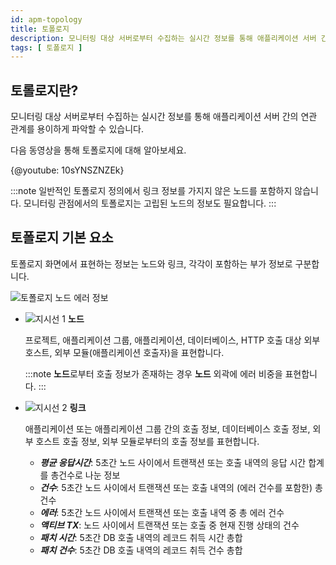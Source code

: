 ```yaml
---
id: apm-topology
title: 토폴로지
description: 모니터링 대상 서버로부터 수집하는 실시간 정보를 통해 애플리케이션 서버 간의 연관 관계를 용이하게 파악할 수 있습니다.
tags: [ 토폴로지 ]
---
```


## 토롤로지란?

모니터링 대상 서버로부터 수집하는 실시간 정보를 통해 애플리케이션 서버 간의 연관 관계를 용이하게 파악할 수 있습니다.

다음 동영상을 통해 토폴로지에 대해 알아보세요.

{@youtube: 10sYNSZNZEk}

<!-- 
애플리케이션 자원의 호출 관계를 토폴로지 형태로 제공해 전체 시스템의 관계를 표현합니다.
마우스 휠을 통해 확대 및 축소할 수 있습니다. 마우스 클릭 및 드래그를 통해 노드 위치를 재배치할 수 있습니다. 마우스 호버 시에는 선택한 노드와 해당 노드와의 호출 관계를 가진 노드만 하이라이트하여 표시합니다.
인바운드 및 아웃바운드 표시 여부를 선택할 수 있습니다.
응답 시간 및 에러 건수 임계치 기반으로 성능 이슈가 부각되는 노드의 정보를 강조합니다.
특정 노드를 선택해 해당 노드만 고정으로 하이라이트해 표시하는 기능을 제공합니다.
애플리케이션 수가 많아 토폴로지의 가독성이 떨어지는 경우 애플리케이션을 그룹화해 토폴로지로 표현하는 기능을 제공합니다. 다수의 애플리케이션을 개별로 표시하지 않고 그룹명을 표시해 토폴로지를 제공합니다.


와탭 모니터링 서비스에서 제공하는 토폴로지는 총 5가지의 형태로 분류합니다. 각 토폴로지가 표현하는 관계 정보는 다음과 같습니다.

* **애플리케이션 토폴로지**: 프로젝트 범위에 포함된 모든 애플리케이션의 관계 정보를 표현합니다.

* **그룹 토폴로지**: 프로젝트 범위에서 그룹 단위의 애플리케이션 관계 정보를 표현합니다.

* **통합 토폴로지**: 다중 프로젝트에 걸쳐 그룹 단위의 애플리케이션 관계 정보를 표현합니다.

* **인스턴스 토폴로지**: 단일 애플리케이션의 관계 정보를 표현합니다.

* **Netstat 토폴로지**: 애플리케이션의 리스닝 정보, 아웃바운드 호출 대상 정보를 표현합니다.
-->

:::note
일반적인 토폴로지 정의에서 링크 정보를 가지지 않은 노드를 포함하지 않습니다. 모니터링 관점에서의 토폴로지는 고립된 노드의 정보도 필요합니다.
:::

## 토폴로지 기본 요소

토폴로지 화면에서 표현하는 정보는 노드와 링크, 각각이 포함하는 부가 정보로 구분합니다.

![토폴로지 노드 에러 정보](/img/topology-element.png)

* ![지시선 1](/img/number-01.png) **노드** 

  프로젝트, 애플리케이션 그룹, 애플리케이션, 데이터베이스, HTTP 호출 대상 외부 호스트, 외부 모듈(애플리케이션 호출자)을 표현합니다.

  :::note
  **노드**로부터 호출 정보가 존재하는 경우 **노드** 외곽에 에러 비중을 표현합니다.
  :::

* ![지시선 2](/img/number-02.png) **링크**
    
  애플리케이션 또는 애플리케이션 그룹 간의 호출 정보, 데이터베이스 호출 정보, 외부 호스트 호출 정보, 외부 모듈로부터의 호출 정보를 표현합니다.
    
  * ***평균 응답시간***: 5초간 노드 사이에서 트랜잭션 또는 호출 내역의 응답 시간 합계를 총건수로 나눈 정보
  * ***건수***: 5초간 노드 사이에서 트랜잭션 또는 호출 내역의 (에러 건수를 포함한) 총건수
  * ***에러***: 5초간 노드 사이에서 트랜잭션 또는 호출 내역 중 총 에러 건수
  * ***액티브 TX***: 노드 사이에서 트랜잭션 또는 호출 중 현재 진행 상태의 건수
  * ***패치 시간***: 5초간 DB 호출 내역의 레코드 취득 시간 총합
  * ***패치 건수***: 5초간 DB 호출 내역의 레코드 취득 건수 총합
